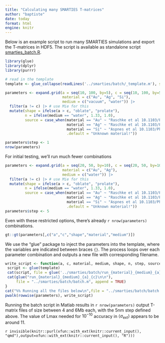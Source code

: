 ```yaml
---
title: "Calculating many SMARTIES T-matrices"
author: "baptiste"
date: today
format: html
engine: knitr
---
```


Below is an example script to run many SMARTIES simulations and export the T-matrices in HDF5. The script is available as standalone script [smarties_batch.R](smarties_batch.R). 

```r
library(glue)
library(dplyr)
library(purrr)

# read in the template
template <- glue_collapse(readLines('../smarties/batch/_template.m'), sep = "\n")

parameters <- expand.grid(a = seq(10, 100, by=5), c = seq(10, 100, by=5),
                          material = c("Au", "Ag", "Si"), 
                          medium = c("vacuum", "water")) |> 
  filter(a != c) |> # use Mie for this
  mutate(shape = ifelse(a > c, "oblate", "prolate"),
         n = ifelse(medium == "water", 1.33, 1.0),
         source = case_when(material == "Au" ~ "Raschke et al 10.1103/PhysRevB.86.235147", 
                            material == "Ag" ~ "Raschke et al 10.1103/PhysRevB.91.235137",
                            material == "Si" ~ "Aspnes et al 10.1103/PhysRevB.27.985",
                            .default = "Unknown material!"))

parameters$step <- 1
nrow(parameters)
```

For initial testing, we'll run much fewer combinations

```r
parameters <- expand.grid(a = seq(20, 50, by=10), c = seq(20, 50, by=10),
                          material = c("Au", "Ag"), 
                          medium = c("water")) |> 
  filter(a != c) |> # use Mie for this
  mutate(shape = ifelse(a > c, "oblate", "prolate"),
         n = ifelse(medium == "water", 1.33, 1.0),
         source = case_when(material == "Au" ~ "Raschke et al 10.1103/PhysRevB.86.235147", 
                            material == "Ag" ~ "Raschke et al 10.1103/PhysRevB.91.235137",
                            material == "Si" ~ "Aspnes et al 10.1103/PhysRevB.27.985",
                            .default = "Unknown material!"))
parameters$step <- 5
```

Even with these restricted options, there's already `r nrow(parameters)` combinations.

```r
gt::gt(parameters[,c("a","c","shape","material","medium")])
```

We use the "glue" package to inject the parameters into the template, where the variables are indicated between braces `{}`. The process loops over each parameter combination and outputs a new file with corresponding filename.

```r
write_script <- function(a, c, material, medium, shape, n, step, source){
 script <- glue(template)   
 cat(script, file = glue('../smarties/batch/run_{material}_{medium}_{a}_{c}.m'))
 cat(glue("run_{material}_{medium}_{a}_{c}\n\n"), 
     file = "../smarties/batch/batch.m", append = TRUE)
}
cat("%% Running all the files below\n",file = "../smarties/batch/batch.m", append = FALSE)
pwalk(rowwise(parameters), write_script)
```

Running the batch script in Matlab results in `r nrow(parameters)` output T-matrix files of size between 4 and 6Mb each, with the 5nm step defined above. The value of Lmax needed for $10^{-10}$ accuracy in $\langle\sigma_\text{ext}\rangle$ appears to be around 11.

<!-- export the code into standalone file -->
`r invisible(knitr::purl(xfun::with_ext(knitr::current_input(), "qmd"),output=xfun::with_ext(knitr::current_input(), "R")))`


